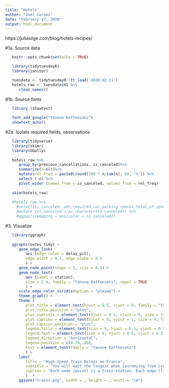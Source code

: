 ```yaml
---
title: "Hotels"
author: "Joel Soroos"
date: "February 17, 2020"
output: html_document
---
```


https://juliasilge.com/blog/hotels-recipes/

#1a.  Source data
```r
   knitr::opts_chunk$set(echo = TRUE)

   library(tidytuesdayR)
   library(janitor)

   tuesdata <- tidytuesdayR::tt_load('2020-02-11')
   hotels_raw <- tuesdata$H1 %>%
      clean_names()
```
 
     
#1b.  Source fonts
```r

   library (showtext)
   
   font_add_google("Yanone Kaffeesatz")
   showtext_auto() 
```



#2a.  Isolate required fields, observations
```r

   library(tidyverse)  
   library(skimr)
   library(GGally)
   
   hotels_raw %>%
      group_by(previous_cancellations, is_canceled)%>%
      summarize(n=n())%>%
      mutate(rel_freq = paste0(round(100 * n/sum(n), 0), "%")) %>%
      select (-n) %>%
      pivot_wider (names_from = is_canceled, values_from = rel_freq)
   
   skim(hotels_raw)
   
   #hotels_raw %>%
     #select(is_canceled, adr,required_car_parking_spaces,total_of_special_requests) %>%
     #mutate (is_canceled = as.character(is_canceled)) %>%
     #ggpairs(mapping = aes(color = is_canceled))
```



#3.  Visualize
```r
   
   library(ggraph)
   
   ggraph(routes_tidy) +
      geom_edge_link(
         aes (edge_color = delay_pct),
         edge_width = 0.3, edge_alpha = 0.5
         ) +
      geom_node_point(shape = 1, size = 0.5) +
      geom_node_text(
         aes (label = station),
         size = 2.4, family = "Yanone Kaffeesatz", repel = TRUE
         ) +
      scale_edge_color_viridis(option = "plasma") +
      theme_graph() +
      theme (
         plot.title = element_text(hjust = 0.5, vjust = 0, family = "Yanone Kaffeesatz", size = 15, face = "bold", margin = margin (0,0,0,0)),
         plot.title.position = "plot",
         plot.subtitle = element_text(hjust = 0.5, vjust = 0, size = 11, margin = margin (2,0,12,0), family = "Yanone Kaffeesatz"),
         plot.caption = element_text(hjust = 0, vjust = 1, size = 9, face = "plain", margin = margin (10,0,10,0), family = "Yanone Kaffeesatz"),
         plot.caption.position = "plot",
         legend.title = element_text(size = 9, hjust = 0.5, vjust = 0.5),
         legend.text = element_text(size = 9, hjust = 0.5, vjust = 0.5),
         legend.direction = "horizontal",
         legend.position = c(0.79,.89),
         text = element_text(family = "Yanone Kaffeesatz")
         ) +
      labs(
         title = "High Speed Train Delays en France",
         subtitle = "You will wait the longest when journeying from Lyon Part Dieu to either Montpellier, Marseille St. Charles or Marne La Vallee.",
         caption = "Each node (point) is a train station. Each edge (line) is a route between stations.  Edge width is the average delay as percentage of journey time.\nHigh speed train journeys in France between 2015 and 2018.\nVisualization: Joel Soroos @soroosj  |  Data: National Society of French Railways (SNCF) via R4DS Tidy Tuesday"
         )  +
      ggsave("trains.png", width = , height = , units = "cm")
```   
   
   








